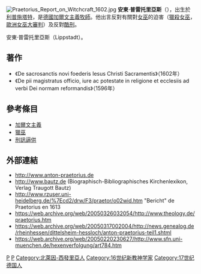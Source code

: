 {{Expand|time=2010-11-29}}
[[Image:Praetorius_Report_on_Witchcraft_1602.jpg|right]]
'''安東·普雷托里亞斯'''（{{bd|1560年||1613年|12月6日|catIdx=A}}），出生於[[利普施塔特|利普施塔特]]，是[[德國|德國]][[加爾文主義|加爾文主義]][[牧師|牧師]]。他出言反對有關對[[女巫|女巫]]的迫害（[[獵殺女巫|獵殺女巫]]，[[歐洲女巫大審判|歐洲女巫大審判]]）及反對[[酷刑|酷刑]]。

安東·普雷托里亞斯（Lippstadt）。

==著作==
* 《De sacrosanctis novi foederis Iesus Christi Sacramentis》（1602年）
* 《De pii magistratus officio, iure ac potestate in religione et ecclesiis ad verbi Dei normam reformandis》（1596年）

==參考條目==
*[[加爾文主義|加爾文主義]]
*[[獵巫|獵巫]]
*[[刑訊逼供|刑訊逼供]]

==外部連結==
* http://www.anton-praetorius.de{{Wayback|url=http://www.anton-praetorius.de/ |date=20200806162014 }} 
* http://www.bautz.de{{Wayback|url=http://www.bautz.de/ |date=20200511140556 }} (Biographisch-Bibliographisches Kirchenlexikon, Verlag Traugott Bautz) 
* http://www.rzuser.uni-heidelberg.de/%7Ecd2/drw/F3/praetor/o02wid.htm{{Wayback|url=http://www.rzuser.uni-heidelberg.de/%7Ecd2/drw/F3/praetor/o02wid.htm |date=20080527092014 }}   "Bericht" de Praetorius en 1613 
* https://web.archive.org/web/20050326032054/http://www.theology.de/praetorius.htm   
* https://web.archive.org/web/20050317002004/http://news.genealog.de/rheinhessen/dittelsheim-hessloch/anton-praetorius-teil1.shtml 
* https://web.archive.org/web/20050220230627/http://www.sfn.uni-muenchen.de/hexenverfolgung/art784.htm

{{Authority control}}
[[Category:德国神学家|P]]
[[Category:德國新教徒|P]]
[[Category:北萊因-西發里亞人|Category:北萊因-西發里亞人]]
[[Category:16世纪新教神学家|Category:16世纪新教神学家]]
[[Category:17世纪德国人|Category:17世纪德国人]]